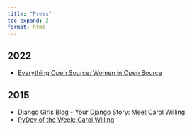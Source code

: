```yaml
---
title: "Press"
toc-expand: 2
format: html
---
```


## 2022

- [Everything Open Source: Women in Open Source](https://mesrenyamedogbe.hashnode.dev/women-in-open-source-edition-1)

## 2015

- [Django Girls Blog - Your Django Story: Meet Carol Willing](https://blog.djangogirls.org/post/107597215478/your-django-story-meet-carol-willing)
- [PyDev of the Week: Carol Willing](
https://www.blog.pythonlibrary.org/2015/10/12/pydev-of-the-week-carol-willing/)